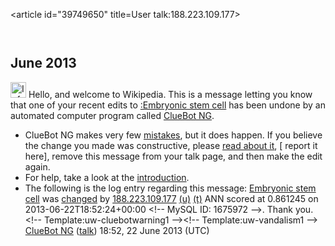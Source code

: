 <article id="39749650" title=User talk:188.223.109.177>
	<talkpage id="39749650" title="User talk:188.223.109.177">


== June 2013 ==
[[Image:Information.svg|left|25px|alt=|link=]] Hello, and welcome to Wikipedia. This is a message letting you know that one of your recent edits to [[:Embryonic stem cell]] has been undone by an automated computer program called [[User:ClueBot NG|ClueBot NG]].
{{clear}}
* ClueBot NG makes very few [[User:ClueBot NG#Information About False Positives|mistakes]], but it does happen. If you believe the change you made was constructive, please [[User:ClueBot NG#Information About False Positives|read about it]], [{{User:ClueBot NG/Warnings/FPReport|1675972}} report it here], remove this message from your talk page, and then make the edit again.
* For help, take a look at the [[Wikipedia:Introduction|introduction]].
* The following is the log entry regarding this message: [[Embryonic stem cell]] was [http://en.wikipedia.org/w/index.php?title=Embryonic+stem+cell&amp;diff=561098266&amp;oldid=560802803 changed] by [[Special:Contributions/188.223.109.177|188.223.109.177]] [[User:188.223.109.177|(u)]] [[User talk:188.223.109.177|(t)]] ANN scored at 0.861245 on 2013-06-22T18:52:24+00:00 &lt;!-- MySQL ID: 1675972 --&gt;. Thank you. &lt;!-- Template:uw-cluebotwarning1 --&gt;&lt;!-- Template:uw-vandalism1 --&gt; [[User:ClueBot NG|ClueBot NG]] ([[User talk:ClueBot NG|talk]]) 18:52, 22 June 2013 (UTC)
	</talkpage>
</article>